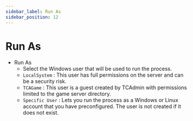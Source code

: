 ```yaml
---
sidebar_label: Run As
sidebar_position: 12
---
```


# Run As

 - Run As
   - Select the Windows user that will be used to run the process.
   - `LocalSystem` : This user has full permissions on the server and can be a security risk.
   - `TCAGame` : This user is a guest created by TCAdmin with permissions limited to the game server directory.
   - `Specific User` : Lets you run the process as a Windows or Linux account that you have preconfigured. The user is not created if it does not exist.